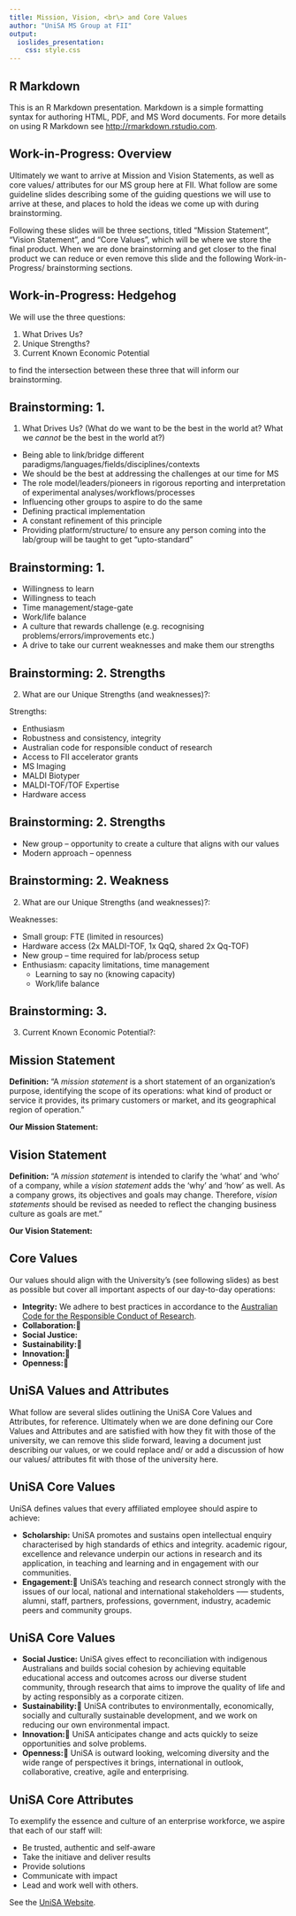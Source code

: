 ```yaml
---
title: Mission, Vision, <br\> and Core Values
author: "UniSA MS Group at FII"
output: 
  ioslides_presentation:
    css: style.css
---
```




## R Markdown

This is an R Markdown presentation. Markdown is a simple formatting syntax for 
authoring HTML, PDF, and MS Word documents. For more details on using R Markdown 
see <http://rmarkdown.rstudio.com>.



## Work-in-Progress: Overview

Ultimately we want to arrive at Mission and Vision Statements, as well as core 
values/ attributes for our MS group here at FII. What follow are some guideline 
slides describing some of the guiding questions we will use to arrive at these, 
and places to hold the ideas we come up with during brainstorming. 

Following these slides will be three sections, titled "Mission Statement", 
"Vision Statement", and "Core Values", which will be where we store the final 
product. When we are done brainstorming and get closer to the final product we 
can reduce or even remove this slide and the following Work-in-Progress/ 
brainstorming sections.

## Work-in-Progress: Hedgehog

We will use the three questions:

1. What Drives Us?
2. Unique Strengths?
3. Current Known Economic Potential

to find the intersection between these three that will inform our brainstorming.

## Brainstorming: 1.

1. What Drives Us? (What do we want to be the best in the world at? What we 
   *cannot* be the best in the world at?)

- Being able to link/bridge different
  paradigms/languages/fields/disciplines/contexts
- We should be the best at addressing the challenges at our time for MS
- The role model/leaders/pioneers in rigorous reporting and interpretation of 
  experimental analyses/workflows/processes
- Influencing other groups to aspire to do the same
- Defining practical implementation
- A constant refinement of this principle
- Providing platform/structure/ to ensure any person coming into the lab/group 
  will be taught to get “upto-standard”
  
## Brainstorming: 1.

- Willingness to learn
- Willingness to teach
- Time management/stage-gate
- Work/life balance
- A culture that rewards challenge (e.g. recognising 
  problems/errors/improvements etc.)
- A drive to take our current weaknesses and make them our strengths

## Brainstorming: 2. Strengths

2. What are our Unique Strengths (and weaknesses)?: 

Strengths:

- Enthusiasm
- Robustness and consistency, integrity
- Australian code for responsible conduct of research
- Access to FII accelerator grants
- MS Imaging
- MALDI Biotyper
- MALDI-TOF/TOF Expertise
- Hardware access

## Brainstorming: 2. Strengths

- New group – opportunity to create a culture that aligns with our values
- Modern approach – openness

## Brainstorming: 2. Weakness

2. What are our Unique Strengths (and weaknesses)?: 

Weaknesses:

- Small group: FTE (limited in resources)
- Hardware access (2x MALDI-TOF, 1x QqQ, shared 2x Qq-TOF)
- New group – time required for lab/process setup
- Enthusiasm: capacity limitations, time management
    - Learning to say no (knowing capacity)
    - Work/life balance

## Brainstorming: 3. 

3. Current Known Economic Potential?: 


## Mission Statement

**Definition:** “A *mission statement* is a short statement of an organization's
purpose, identifying the scope of its operations: what kind of product or
service it provides, its primary customers or market, and its geographical
region of operation.”

**Our Mission Statement:**



## Vision Statement

**Definition:** “A *mission statement* is intended to clarify the 'what' and 
'who' of a company, while a *vision statement* adds the 'why' and 'how' as well. 
As a company grows, its objectives and goals may change. Therefore, 
*vision statements* should be revised as needed to reflect the changing business 
culture as goals are met.”

**Our Vision Statement:**



## Core Values

Our values should align with the University's (see following slides) as best as 
possible but cover all important aspects of our day-to-day operations:

- **Integrity:** We adhere to best practices in accordance to the 
  [Australian Code for the Responsible Conduct of Research](https://www.nhmrc.gov.au/guidelines-publications/r39).
- **Collaboration:**
- **Social Justice:** 
- **Sustainability:**
- **Innovation:**
- **Openness:**



## UniSA Values and Attributes

What follow are several slides outlining the UniSA Core Values and Attributes,
for reference. Ultimately when we are done defining our Core Values and 
Attributes and are satisfied with how they fit with those of the university, we 
can remove this slide forward, leaving a document just describing our values, or
we could replace and/ or add a discussion of how our values/ attributes fit with 
those of the university here.

## UniSA Core Values

UniSA defines values that every affiliated employee should aspire to achieve:

- **Scholarship:** UniSA promotes and sustains open intellectual enquiry 
  characterised by high standards of ethics and integrity. academic rigour, 
  excellence and relevance underpin our actions in research and its application, 
  in teaching and learning and in engagement with our communities.
- **Engagement:** UniSA’s teaching and research connect strongly with the issues
  of our local, national and international stakeholders --— students, alumni, 
  staff, partners, professions, government, industry, academic peers and 
  community groups.
  
## UniSA Core Values

- **Social Justice:** UniSA gives effect to reconciliation with indigenous 
  Australians and builds social cohesion by achieving equitable educational 
  access and outcomes across our diverse student community, through research 
  that aims to improve the quality of life and by acting responsibly as a 
  corporate citizen.
- **Sustainability:** UniSA contributes to environmentally, economically,
  socially and culturally sustainable development, and we work on reducing our 
  own environmental impact.
- **Innovation:** UniSA anticipates change and acts quickly to seize
  opportunities and solve problems.
- **Openness:** UniSA is outward looking, welcoming diversity and the wide range
  of perspectives it brings, international in outlook, collaborative, creative, 
  agile and enterprising.
  
## UniSA Core Attributes

To exemplify the essence and culture of an enterprise workforce, we aspire that
each of our staff will:

- Be trusted, authentic and self-aware
- Take the initiave and deliver results
- Provide solutions
- Communicate with impact
- Lead and work well with others.

See the 
[UniSA Website](http://w3.unisa.edu.au/staffdev/resources/core_attributes.asp).

  



